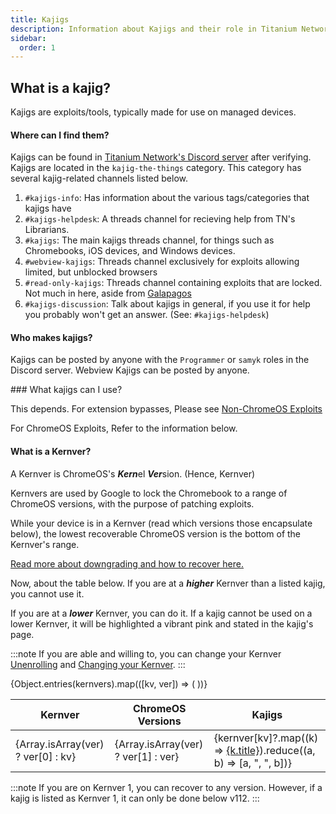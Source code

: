 ```yaml
---
title: Kajigs
description: Information about Kajigs and their role in Titanium Network.
sidebar:
  order: 1
---
```



<PageHeader title={frontmatter.title} description={frontmatter.description} author={frontmatter.author} link={frontmatter.link} kernver={frontmatter.kernver} nolower={frontmatter.nolower}/>

## What is a kajig?
Kajigs are exploits/tools, typically made for use on managed devices.

#### Where can I find them?
Kajigs can be found in [Titanium Network's Discord server](https://discord.gg/unblock) after verifying. Kajigs are located in the `kajig-the-things` category. This category has several kajig-related channels listed below.
  1. `#kajigs-info`: Has information about the various tags/categories that kajigs have
  2. `#kajigs-helpdesk`: A threads channel for recieving help from TN's Librarians.
  3. `#kajigs`: The main kajigs threads channel, for things such as Chromebooks, iOS devices, and Windows devices.
  4. `#webview-kajigs`: Threads channel exclusively for exploits allowing limited, but unblocked browsers
  5. `#read-only-kajigs`: Threads channel containing exploits that are locked. Not much in here, aside from [Galapagos](/kajigs/galapagos)
  4. `#kajigs-discussion`: Talk about kajigs in general, if you use it for help you probably won't get an answer. (See: `#kajigs-helpdesk`)

#### Who makes kajigs?
Kajigs can be posted by anyone with the `Programmer` or `samyk` roles in the Discord server. Webview Kajigs can be posted by anyone.

<div id="kajigs">
### What kajigs can I use?

This depends. For extension bypasses, Please see [Non-ChromeOS Exploits](/kajigs/notcros)

For ChromeOS Exploits, Refer to the information below.

#### What is a Kernver?

A Kernver is ChromeOS's ***Kern***el ***Ver***sion. (Hence, Kernver)

Kernvers are used by Google to lock the Chromebook to a range of ChromeOS versions, with the purpose of patching exploits.

While your device is in a Kernver (read which versions those encapsulate below), the lowest recoverable ChromeOS version is the bottom of the Kernver's range.

[Read more about downgrading and how to recover here.](/kajigs/versions)

Now, about the table below. If you are at a ***higher*** Kernver than a listed kajig, you cannot use it. 

If you are at a ***lower*** Kernver, you can do it. If a kajig cannot be used on a lower Kernver, it will be highlighted a vibrant pink and stated in the kajig's page.

:::note
If you are able and willing to, you can change your Kernver [Unenrolling](/kajigs/unenrollment) and [Changing your Kernver](/kajigs/set-kernver).
:::


<table>
    <thead>
    <tr>
      <th>Kernver</th>
      <th>ChromeOS Versions</th>
      <th>Kajigs</th>
    </tr>
  </thead>
    <tbody>
      {Object.entries(kernvers).map(([kv, ver]) => (
        <tr key={kv}>
          <td>{Array.isArray(ver) ? ver[0] : kv}</td>
          <td>{Array.isArray(ver) ? ver[1] : ver}</td>
          <td>{kernver[kv]?.map((k) => <a style={{ textDecoration: "none", color: k.color }} href={k.slug}>{k.title}</a>).reduce((a, b) => [a, ", ", b])}</td>
        </tr>
      ))}
    </tbody>
</table>

:::note
    If you are on Kernver 1, you can recover to any version. However, if a kajig is listed as Kernver 1, it can only be done below v112.
:::
</div>
